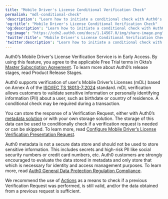 ---
title: "Mobile Driver's License Conditional Verification Check"
permalink: "mdl-conditional-check"
'description': "Learn how to initiate a conditional check with Auth0's Mobile Driver's License Verification Service."
'og:title': "Mobile Driver's License Conditional Verification Check"
'og:description': "Learn how to initiate a conditional check with Auth0's Mobile Driver's License Verification Service."
'og:image': "https://cdn2.auth0.com/docs/1.14567.0/img/share-image.png"
'twitter:title': "Mobile Driver's License Conditional Verification Check"
'twitter:description': "Learn how to initiate a conditional check with Auth0's Mobile Driver's License Verification Service."
---

<Warning>

Auth0’s Mobile Driver's License Verification Service is in Early Access. By using this feature, you agree to the applicable Free Trial terms in Okta’s [Master Subscription Agreement](https://www.okta.com/legal). To learn more about Auth0’s release stages, read Product Release Stages.

</Warning>

Auth0 supports verification of user's Mobile Driver’s Licenses (mDL) based on Annex A of the [ISO/IEC TS 18013-7:2024](https://www.iso.org/standard/82772.html) standard. mDL verification allows customers to validate sensitive information or personally identifying information (PII) about a user, such as birthdate or country of residence. A conditional check may be required during a transaction.

You can store the response of a Verification Request, either with Auth0’s [metadata solution](/docs/ja-jp/manage-users/user-accounts/metadata) or with your own storage solution. The storage of this data can be used to conditionally check if a verification request is needed or can be skipped. To learn more, read [Configure Mobile Driver’s License Verification Presentation Request](/docs/ja-jp/secure/mdl-verification/configure-mdl-verification-request).

<Warning>

Auth0 metadata is not a secure data store and should not be used to store sensitive information. This includes secrets and high-risk PII like social security numbers or credit card numbers, etc. Auth0 customers are strongly encouraged to evaluate the data stored in metadata and only store that which is necessary for identity and access management purposes. To learn more, read [Auth0 General Data Protection Regulation Compliance](/docs/ja-jp/secure/data-privacy-and-compliance/gdpr).

</Warning>

We recommend the use of [Actions](/docs/ja-jp/manage-users/user-accounts/metadata/manage-user-metadata) as a means to check if a previous Verification Request was performed, is still valid, and/or the data obtained from a previous request is sufficient.